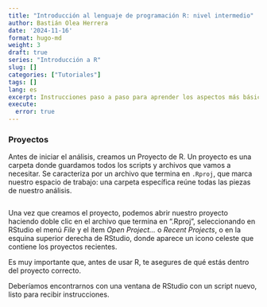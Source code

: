 ```yaml
---
title: "Introducción al lenguaje de programación R: nivel intermedio"
author: Bastián Olea Herrera
date: '2024-11-16'
format: hugo-md
weight: 3
draft: true
series: "Introducción a R"
slug: []
categories: ["Tutoriales"]
tags: []
lang: es
excerpt: Instrucciones paso a paso para aprender los aspectos más básicos del lenguaje R. Dirigida a personas sin ningún conocimiento del lenguaje. Si quieres aprender R desde cero, esta publicación es para ti.
execute: 
  error: true
---
```



### Proyectos
Antes de iniciar el análisis, creamos un Proyecto de R.
Un proyecto es una carpeta donde guardamos todos los scripts y archivos que vamos a necesitar. Se caracteriza por un archivo que termina en `.Rproj`, que marca nuestro espacio de trabajo: una carpeta específica reúne todas las piezas de nuestro análisis.

![]()

Una vez que creamos el proyecto, podemos abrir nuestro proyecto haciendo doble clic en el archivo que termina en ".Rproj", seleccionando en RStudio el menú _File_ y el ítem _Open Project..._ o _Recent Projects_, o en la esquina superior derecha de RStudio, donde aparece un icono celeste que contiene los proyectos recientes.

Es muy importante que, antes de usar R, te asegures de qué estás dentro del proyecto correcto.

Deberíamos encontrarnos con una ventana de RStudio con un script nuevo, listo para recibir instrucciones.

![]()
